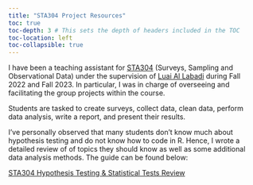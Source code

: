 ```yaml
---
title: "STA304 Project Resources"
toc: true
toc-depth: 3 # This sets the depth of headers included in the TOC
toc-location: left
toc-collapsible: true
---
```


I have been a teaching assistant for [STA304](https://utm.calendar.utoronto.ca/course/sta304h5) (Surveys, Sampling and Observational Data) under the supervision of [Luai Al Labadi](https://scholar.google.com.sg/citations?user=DIin_xEAAAAJ&hl=en) during Fall 2022 and Fall 2023. In particular, I was in charge of overseeing and facilitating the group projects within the course.

Students are tasked to create surveys, collect data, clean data, perform data analysis, write a report, and present their results.

I've personally observed that many students don't know much about hypothesis testing and do not know how to code in R. Hence, I wrote a detailed review of of topics they should know as well as some additional data analysis methods. The guide can be found below:

[STA304 Hypothesis Testing & Statistical Tests Review](assets/STA304/Review.pdf)
